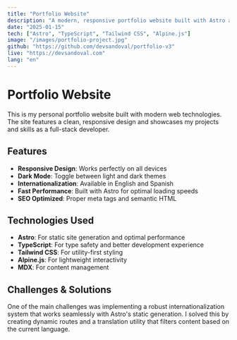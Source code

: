 ```yaml
---
title: "Portfolio Website"
description: "A modern, responsive portfolio website built with Astro and TypeScript"
date: "2025-01-15"
tech: ["Astro", "TypeScript", "Tailwind CSS", "Alpine.js"]
image: "/images/portfolio-project.jpg"
github: "https://github.com/devsandoval/portfolio-v3"
live: "https://devsandoval.com"
lang: "en"
---
```


# Portfolio Website

This is my personal portfolio website built with modern web technologies. The site features a clean, responsive design and showcases my projects and skills as a full-stack developer.

## Features

- **Responsive Design**: Works perfectly on all devices
- **Dark Mode**: Toggle between light and dark themes
- **Internationalization**: Available in English and Spanish
- **Fast Performance**: Built with Astro for optimal loading speeds
- **SEO Optimized**: Proper meta tags and semantic HTML

## Technologies Used

- **Astro**: For static site generation and optimal performance
- **TypeScript**: For type safety and better development experience
- **Tailwind CSS**: For utility-first styling
- **Alpine.js**: For lightweight interactivity
- **MDX**: For content management

## Challenges & Solutions

One of the main challenges was implementing a robust internationalization system that works seamlessly with Astro's static generation. I solved this by creating dynamic routes and a translation utility that filters content based on the current language.
